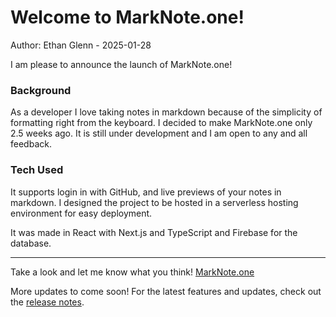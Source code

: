# Welcome to MarkNote.one!

Author: Ethan Glenn - 2025-01-28

I am please to announce the launch of MarkNote.one!

### Background

As a developer I love taking notes in markdown because of the simplicity of formatting right from the keyboard. I decided to make MarkNote.one only 2.5 weeks ago. It is still under development and I am open to any and all feedback.

### Tech Used

It supports login in with GitHub, and live previews of your notes in markdown. I designed the project to be hosted in a serverless hosting environment for easy deployment.

It was made in React with Next.js and TypeScript and Firebase for the database.

---

Take a look and let me know what you think! [MarkNote.one](https://marknote.one)

More updates to come soon! For the latest features and updates, check out the [release notes](https://marknote.one/release-notes).
